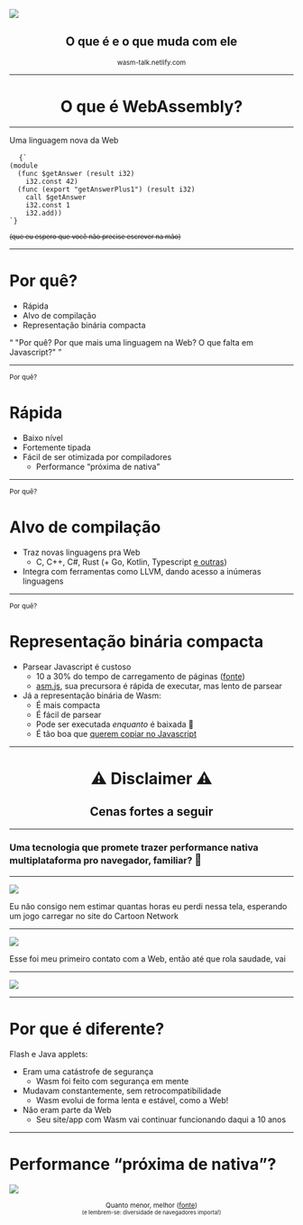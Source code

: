 

<Head>
  <title>WebAssembly – o que é e o que muda com ele</title>

<link rel="canonical" href="http://wasm-talk.netlify.com" />

  <meta name="twitter:card" content="summary_large_image" />
  <meta name="twitter:site" content="@vhfmag" />
  <meta
    property="twitter:image"
    content="https://wasm-talk.netlify.com/assets/card.png"
  />

<meta
  property="og:image"
  content="https://wasm-talk.netlify.com/assets/card.png"
/>
</Head>

<Head>
  <script type="text/javascript">{`
    var _paq = window._paq || [];
    /* tracker methods like "setCustomDimension" should be called before "trackPageView" */
    _paq.push(['trackPageView']);
    _paq.push(['enableLinkTracking']);
    (function() {
      var u="https://yuno.victormagalhaes.codes/matomo/";
      _paq.push(['setTrackerUrl', u+'matomo.php']);
      _paq.push(['setSiteId', '2']);
      var d=document, g=d.createElement('script'), s=d.getElementsByTagName('script')[0];
      g.type='text/javascript'; g.async=true; g.defer=true; g.src=u+'matomo.js'; s.parentNode.insertBefore(g,s);
    })();
  `}</script>
</Head>

![](./assets/images/web-assembly-logo.svg)

<center>

## O que é e o que muda com ele

<p><small>wasm-talk.netlify.com</small></p>

</center>

---


<center>

# O que é WebAssembly?

</center>

---

Uma linguagem nova da Web

<pre>
  <code>{`
(module
  (func $getAnswer (result i32)
    i32.const 42)
  (func (export "getAnswerPlus1") (result i32)
    call $getAnswer
    i32.const 1
    i32.add))
`}</code>
</pre>

<Appear>
  <p>
    <small>
      <strike>(que eu espero que você não precise escrever na mão)</strike>
    </small>
  </p>
</Appear>

---

# Por quê?

- Rápida
- Alvo de compilação
- Representação binária compacta

<Notes>
  <q>
    "Por quê? Por que mais uma linguagem na Web? O que falta em Javascript?"
  </q>
</Notes>

---

<small>Por quê?</small>

# Rápida

- Baixo nível
- Fortemente tipada
- Fácil de ser otimizada por compiladores
  - Performance <q>próxima de nativa</q>

---

<small>Por quê?</small>

# Alvo de compilação

- Traz novas linguagens pra Web
  - C, C++, C#, Rust (+ Go, Kotlin, Typescript [e outras](https://github.com/appcypher/awesome-wasm-langs))
- Integra com ferramentas como LLVM, dando acesso a inúmeras linguagens

---

<small>Por quê?</small>

# Representação binária compacta

- Parsear Javascript é custoso
  - 10 a 30% do tempo de carregamento de páginas ([fonte](https://medium.com/@addyosmani/the-cost-of-javascript-in-2018-7d8950fbb5d4))
  - [asm.js](https://asmjs.org/), sua precursora é rápida de executar, mas lento de parsear
- Já a representação binária de Wasm:
  - É mais compacta
  - É fácil de parsear
  - Pode ser executada _enquanto_ é baixada 🤯
  - É tão boa que [querem copiar no Javascript](https://github.com/tc39/proposal-binary-ast#faq)

---


<center>

# ⚠ Disclaimer ⚠

## Cenas fortes a seguir

</center>

---

### Uma tecnologia que promete trazer performance nativa multiplataforma pro navegador, familiar? <big>🤔</big>

---

![](./assets/images/shockwave.gif)

<Notes>
  Eu não consigo nem estimar quantas horas eu perdi nessa tela, esperando um
  jogo carregar no site do Cartoon Network
</Notes>

---

![](./assets/images/java-applet.jpg)

<Notes>
  Esse foi meu primeiro contato com a Web, então até que rola saudade, vai
</Notes>

---

![](./assets/images/unsupported-plugin.png)

---

# Por que é diferente?

Flash e Java applets:

- Eram uma catástrofe de segurança
  - Wasm foi feito com segurança em mente
- Mudavam constantemente, sem retrocompatibilidade
  - Wasm evolui de forma lenta e estável, como a Web!
- Não eram parte da Web
  - Seu site/app com Wasm vai continuar funcionando daqui a 10 anos

---

# Performance <q>próxima de nativa</q>?

![](./assets/images/benchmark-wasm-native.png)

<center>
  <small>
    Quanto menor, melhor (<a href="https://arxiv.org/abs/1901.09056">fonte</a>)
    <br />
    <small>(e lembrem-se: diversidade de navegadores importa!)</small>
  </small>
</center>
